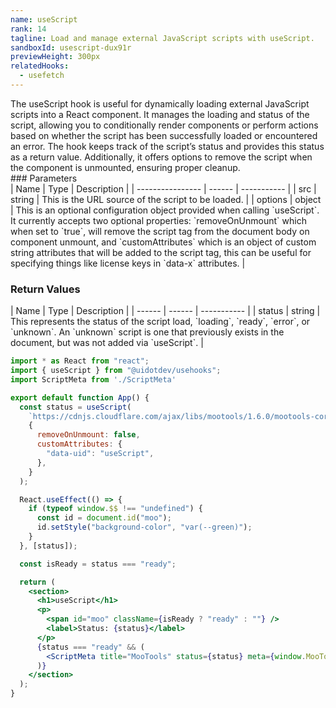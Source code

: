 ```yaml
---
name: useScript
rank: 14
tagline: Load and manage external JavaScript scripts with useScript.
sandboxId: usescript-dux91r
previewHeight: 300px
relatedHooks:
  - usefetch
---
```



<HookDescription name={frontmatter.name}>
  The useScript hook is useful for dynamically loading external JavaScript
  scripts into a React component. It manages the loading and status of the
  script, allowing you to conditionally render components or perform actions
  based on whether the script has been successfully loaded or encountered an
  error. The hook keeps track of the script’s status and provides this status as a return value. Additionally,
  it offers options to remove the script when the component is unmounted,
  ensuring proper cleanup.
</HookDescription>

<div class="reference">
  ### Parameters

  <div class="table-container">
  | Name             | Type   | Description |
  | ---------------- | ------ | ----------- |
  | src              | string | This is the URL source of the script to be loaded. |
  | options          | object | This is an optional configuration object provided when calling `useScript`. It currently accepts two optional properties: `removeOnUnmount` which when set to `true`, will remove the script tag from the document body on component unmount, and `customAttributes` which is an object of custom string attributes that will be added to the script tag, this can be useful for specifying things like license keys in `data-x` attributes. |
  </div>

  ### Return Values

  <div class="table-container">
  | Name   | Type   | Description |
  | ------ | ------ | ----------- |
  | status | string | This represents the status of the script load, `loading`, `ready`, `error`, or `unknown`. An `unknown` script is one that previously exists in the document, but was not added via `useScript`.  |
  </div>
</div>

<CodePreview
  sandboxId={frontmatter.sandboxId}
  previewHeight={frontmatter.previewHeight}
/>

<StaticCodeContainer>

```jsx
import * as React from "react";
import { useScript } from "@uidotdev/usehooks";
import ScriptMeta from './ScriptMeta'

export default function App() {
  const status = useScript(
    `https://cdnjs.cloudflare.com/ajax/libs/mootools/1.6.0/mootools-core.js`,
    {
      removeOnUnmount: false,
      customAttributes: {
        "data-uid": "useScript",
      },
    }
  );

  React.useEffect(() => {
    if (typeof window.$$ !== "undefined") {
      const id = document.id("moo");
      id.setStyle("background-color", "var(--green)");
    }
  }, [status]);

  const isReady = status === "ready";

  return (
    <section>
      <h1>useScript</h1>
      <p>
        <span id="moo" className={isReady ? "ready" : ""} />
        <label>Status: {status}</label>
      </p>
      {status === "ready" && (
        <ScriptMeta title="MooTools" status={status} meta={window.MooTools} />
      )}
    </section>
  );
}
```

</StaticCodeContainer>
